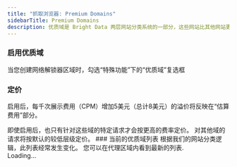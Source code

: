 ```yaml
---
title: "抓取浏览器: Premium Domains"
sidebarTitle: Premium Domains
description: 优质域是 Bright Data 两层网站分类系统的一部分，这些网站比其他网站更难解锁，需要额外的网络解锁器资源。
---
```

### 启用优质域
当您创建网络解锁器区域时，勾选“特殊功能”下的“优质域”复选框

### 定价

启用后，每千次展示费用（CPM）增加5美元（总计8美元）的溢价将反映在“估算费用”部分。 

<Note>
即使启用后，也只有针对这些域的特定请求才会按更高的费率定价。 对其他域的请求将按默认的较低层级定价。 
</Note>
### 当前的优质域列表
<Note>
根据我们的网站分类逻辑，此列表经常发生变化。 您可以在代理区域内看到最新的列表.
</Note>

<div id="premium_domains">Loading...</div>








